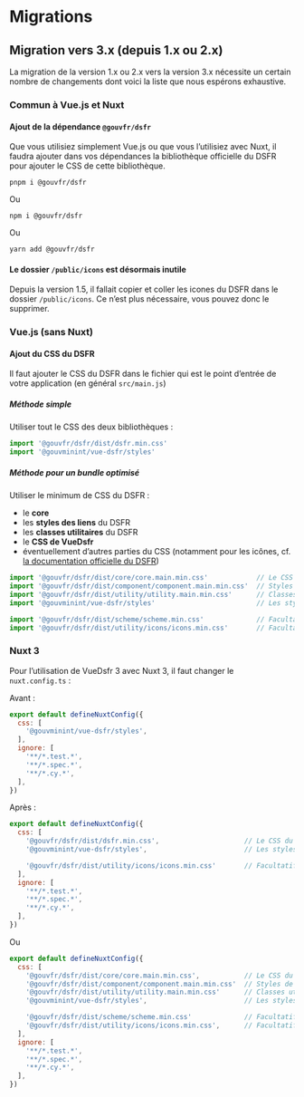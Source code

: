 
<Meta title="Docs/4. Migrations" />

# Migrations

## Migration vers 3.x (depuis 1.x ou 2.x)

La migration de la version 1.x ou 2.x vers la version 3.x nécessite un certain nombre de changements
dont voici la liste que nous espérons exhaustive.

### Commun à Vue.js et Nuxt

#### Ajout de la dépendance `@gouvfr/dsfr`

Que vous utilisiez simplement Vue.js ou que vous l’utilisiez avec Nuxt, il faudra ajouter dans
vos dépendances la bibliothèque officielle du DSFR pour ajouter le CSS de cette bibliothèque.

```
pnpm i @gouvfr/dsfr
```

Ou

```
npm i @gouvfr/dsfr
```

Ou

```
yarn add @gouvfr/dsfr
```

#### Le dossier `/public/icons` est désormais inutile

Depuis la version 1.5, il fallait copier et coller les icones du DSFR dans le dossier `/public/icons`.
Ce n’est plus nécessaire, vous pouvez donc le supprimer.

### Vue.js (sans Nuxt)

#### Ajout du CSS du DSFR

Il faut ajouter le CSS du DSFR dans le fichier qui est le point d’entrée de votre application (en général `src/main.js`)

##### Méthode simple

Utiliser tout le CSS des deux bibliothèques :

```javascript
import '@gouvfr/dsfr/dist/dsfr.min.css'
import '@gouvminint/vue-dsfr/styles'
```

##### Méthode pour un bundle optimisé

Utiliser le minimum de CSS du DSFR :

* le **core**
* les **styles des liens** du DSFR
* les **classes utilitaires** du DSFR
* le **CSS de VueDsfr**
* éventuellement d’autres parties du CSS (notamment pour les icônes, cf. [la documentation officielle du DSFR](https://www.systeme-de-design.gouv.fr/version-courante/fr/fondamentaux-techniques/icones))

```javascript
import '@gouvfr/dsfr/dist/core/core.main.min.css'            // Le CSS minimal du DSFR
import '@gouvfr/dsfr/dist/component/component.main.min.css'  // Styles de tous les composants
import '@gouvfr/dsfr/dist/utility/utility.main.min.css'      // Classes utilitaires : les composants de VueDsfr en ont besoin
import '@gouvminint/vue-dsfr/styles'                         // Les styles propres aux composants de VueDsfr

import '@gouvfr/dsfr/dist/scheme/scheme.min.css'             // Facultatif : Si les thèmes sont utilisés (thème sombre, thème clair)
import '@gouvfr/dsfr/dist/utility/icons/icons.min.css'       // Facultatif : Si des icônes sont utilisées avec les classes "fr-icon-..."
```

### Nuxt 3

Pour l’utilisation de VueDsfr 3 avec Nuxt 3, il faut changer le `nuxt.config.ts` :

Avant :

```javascript
export default defineNuxtConfig({
  css: [
    '@gouvminint/vue-dsfr/styles',
  ],
  ignore: [
    '**/*.test.*',
    '**/*.spec.*',
    '**/*.cy.*',
  ],
})
```

Après :

```javascript
export default defineNuxtConfig({
  css: [
    '@gouvfr/dsfr/dist/dsfr.min.css',                     // Le CSS du DSFR
    '@gouvminint/vue-dsfr/styles',                        // Les styles propres aux composants de VueDsfr

    '@gouvfr/dsfr/dist/utility/icons/icons.min.css'       // Facultatif : Si des icônes sont utilisées avec les classes "fr-icon-..."
  ],
  ignore: [
    '**/*.test.*',
    '**/*.spec.*',
    '**/*.cy.*',
  ],
})
```

Ou

```javascript
export default defineNuxtConfig({
  css: [
    '@gouvfr/dsfr/dist/core/core.main.min.css',           // Le CSS du DSFR
    '@gouvfr/dsfr/dist/component/component.main.min.css'  // Styles de tous les composants du DSFR
    '@gouvfr/dsfr/dist/utility/utility.main.min.css'      // Classes utilitaires : les composants de VueDsfr en ont besoin
    '@gouvminint/vue-dsfr/styles',                        // Les styles propres aux composants de VueDsfr

    '@gouvfr/dsfr/dist/scheme/scheme.min.css'             // Facultatif : Si les thèmes sont utilisés (thème sombre, thème en bernes)
    '@gouvfr/dsfr/dist/utility/icons/icons.min.css',      // Facultatif : Si des icônes sont utilisées avec les classes "fr-icon-..."
  ],
  ignore: [
    '**/*.test.*',
    '**/*.spec.*',
    '**/*.cy.*',
  ],
})
```
